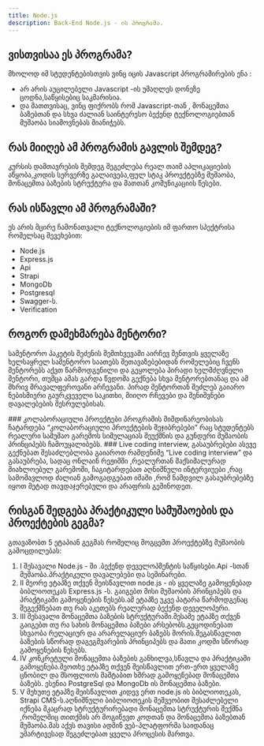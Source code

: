 ```yaml
---
title: Node.js
description: Back-End Node.js - ის პროგრამა.
---
```


## ვისთვისაა ეს პროგრამა?

მხოლოდ იმ სტუდენტებისთვის ვინც იცის Javascript პროგრამირების ენა :
- არ არის აუცილებელი Javascript -ის უმაღლეს დონეზე ცოდნა,საწყისებიც საკმარისია.
- და მათთვისაც, ვინც ფიქრობს რომ Javascript-თან , მონაცემთა ბაზებთან და სხვა ძალიან საინტერესო ბექენდ ტექნოლოგიებთან მუშაობა სიამოვნებას მიანიჭებს.

## რას მიიღებ ამ პროგრამის გავლის შემდეგ?

კურსის დამთავრების შემდეგ შეგეძლება რეალ თაიმ აპლიკაციების აწყობა,კოდის სერვერზე გალაივება,ფულ სტაკ პროექტებზე მუშაობა, მონაცემთა ბაზების სტრუქტურა და მათთან კომუნიკაციის წესები.	

## რას ისწავლი ამ პროგრამაში?
ეს არის მცირე ჩამონათვალი ტექნოლოგიების იმ ფართო სპექტრისა რომელსაც შევეხებით:

- Node.js
- Express.js
- Api
- Strapi
- MongoDb
- Postgresql
- Swagger-ს.
-  Verification

## როგორ დამეხმარება მენტორი?
სამენტორო პაკეტის შეძენის შემთხვევაში აირჩევ შენთვის ყველაზე ხელსაყრელ სამენტორო საათებს შეთავაზებებიდან რომელებიც ჩვენს მენტორებს აქვთ წარმოდგენილი და გეყოლება პირადი ხელმძღვნელი მენტორი, თუმცა ამას გარდა წვდომა გექნება სხვა მენტორებთანაც და ამ მხრივ მრავალფეროვანი არჩევანი. პირად მენტორთან შეძლებ გაიარო ნებისმიერი გაურკვეველი საკითხი, მიიღო რჩევები და შენიშვნები დავალებების შესრულებისას.

<Callout>
### კოლაბორაციული პროექტები
პროგრამის მიმდინარეობისას ჩატარდება “კოლაბორაციული პროექტების შეჯიბრებები” რაც სტუდენტებს რეალური სამუშაო გარემოს სიმულაციას შეუქმნის და გუნდური მუშაობის პრინციპებს ჩამოუყალიბებს.
</Callout>

<Callout>
### Live coding interview, გასაუბრებები
ასევე გექნებათ შესაძლებლობა გაიაროთ რამდენიმე “Live coding interview” და გასაუბრება, სადაც ონლაინ რეჟიმში ,რეალურთან მაქსიმალურად მიახლოებულ გარემოში, ჩაგიტარდებათ აღნიშნული ინტერვიუები ,რაც სამომავლოდ ძალიან გამოგადგებათ იმაში ,რომ ნამდვილ გასაუბრებებზე იყოთ მეტად თავდაჯერებული და არაფრის გეშინოდეთ.
</Callout>

## რისგან შედგება პრაქტიკული სამუშაოების და პროექტების გეგმა?
გთავაზობთ 5 ეტაპიან გეგმას რომელიც მოგცემთ პროექტებზე მუშაობის გამოცდილებას:

1. I შესავალი Node.js - ში .ბექენდ დეველოპმენტის საწყისები.Api -სთან მუშაობა.პრაქტიკული დავალებები და სემინარები.
1. II  მეორე ეტაპზე თქვენ შეისწავლით node.js - ის ყველაზე გამოყენებად ბიბლიოთეკას Express.js -ს. გაიგებთ მისი მუშაობის პრინციპებს და პრაქტიკაში გამოყენების წესებს.ამ ეტაპზე უკვე პატარა წარმოდგენაც შეგექმნებათ თუ რას აკეთებს რეალურად ბექენდ დეველოპერი.
1. III შესავალი მონაცემთა ბაზების სტრუქტურაში.მესამე ეტაპზე თქვენ გაიგებთ თუ რა სახის მონაცემთა ბაზები არსებობს.გეცოდინებათ სხვაობა რელაციურ და არარელაციურ ბაზებს შორის.შეგასწავლით ბაზების სწორად დაგეგმვარების პრინციპებს და მათი კოდში სწორად გამოყენების წესებს.
1. IV კონკრეტული მონაცემთა ბაზების განხილვა,სწავლა და პრაქტიკაში გამოყენება.მეოთხე ეტაპზე თქვენ შეისწავლით ერთ-ერთ ყველაზე ცნობილ და მსოფლიოს მაშტაბით ხშრად გამოყენებად მონაცემთა ბაზებს. ესენია PostgreSql და MongoDb ის მონაცემთა ბაზები.
1. V მეხუთე ეტაპზე შეისწავლით კიდევ ერთ node.js ის ბიბლიოთეკას, Strapi CMS-ს.აღნიშნული ბიბლიოთეკის მეშვეობით შესაძლებელი იქნება მკაცრად სტრუქტურირებადი მონაცემთა სტრუქტურის შექმნა ,რომელშიც თითქმის არ მოგიწევთ კოდთან და მონაცემთა ბაზებთან მუშაობა.მას აქვს თავისი ადმინ ვებ-პლატფორმა საიდანაც უმარტივესად შეგეძლებათ ყველა პროცესის მართვა.



